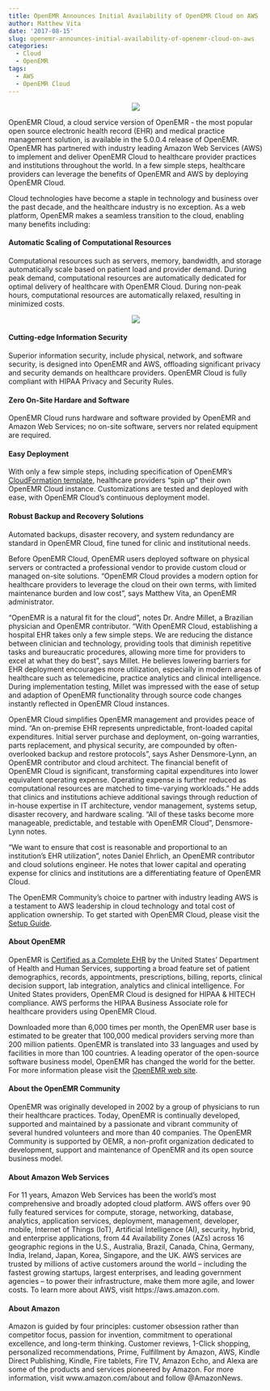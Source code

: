 ```yaml
---
title: OpenEMR Announces Initial Availability of OpenEMR Cloud on AWS
author: Matthew Vita
date: '2017-08-15'
slug: openemr-announces-initial-availability-of-openemr-cloud-on-aws
categories:
  - Cloud
  - OpenEMR
tags:
  - AWS
  - OpenEMR Cloud
---
```


<center>![](/oemr_aws_479x320.PNG)</center>

OpenEMR Cloud, a cloud service version of OpenEMR - the most popular open source electronic health record (EHR) and medical practice management solution, is available in the 5.0.0.4 release of OpenEMR.  OpenEMR has partnered with industry leading Amazon Web Services (AWS) to implement and deliver OpenEMR Cloud to healthcare provider practices and institutions throughout the world. In a few simple steps, healthcare providers can leverage the benefits of OpenEMR and AWS by deploying OpenEMR Cloud.

Cloud technologies have become a staple in technology and business over the past decade, and the healthcare industry is no exception. As a web platform, OpenEMR makes a seamless transition to the cloud, enabling many benefits including:

#### Automatic Scaling of Computational Resources

Computational resources such as servers, memory, bandwidth, and storage automatically scale based on patient load and provider demand. During peak demand, computational resources are automatically dedicated for optimal delivery of healthcare with OpenEMR Cloud. During non-peak hours, computational resources are automatically relaxed, resulting in minimized costs.

<center>![](/openemrCloud.png)</center>

#### Cutting-edge Information Security 

Superior information security, include physical, network, and software security, is designed into OpenEMR and AWS, offloading significant privacy and security demands on healthcare providers. OpenEMR Cloud is fully compliant with HIPAA Privacy and Security Rules.

#### Zero On-Site Hardare and Software

OpenEMR Cloud runs hardware and software provided by OpenEMR and Amazon Web Services; no on-site software, servers nor related equipment are required.  

#### Easy Deployment

With only a few simple steps, including specification of OpenEMR's [CloudFormation template](https://github.com/openemr/openemr-devops/blob/master/fullstack/assets/OpenEMR.json), healthcare providers "spin up" their own OpenEMR Cloud instance. Customizations are tested and deployed with ease, with OpenEMR Cloud's continuous deployment model.

#### Robust Backup and Recovery Solutions

Automated backups, disaster recovery, and system redundancy are standard in OpenEMR Cloud, fine tuned for clinic and institutional needs.

Before OpenEMR Cloud,  OpenEMR users deployed software on physical servers or contracted a professional vendor to provide custom cloud or managed on-site solutions. "OpenEMR Cloud provides a modern option for healthcare providers to leverage the cloud on their own terms, with limited maintenance burden and low cost", says Matthew Vita, an OpenEMR administrator.

"OpenEMR is a natural fit for the cloud", notes Dr. Andre Millet, a Brazilian physician and OpenEMR contributor. "With OpenEMR Cloud, establishing a hospital EHR takes only a few simple steps. We are reducing the distance between clinician and technology, providing tools that diminish repetitive tasks and bureaucratic procedures, allowing more time for providers to excel at what they do best", says Millet. He believes lowering barriers for EHR deployment encourages more utilization, especially in modern areas of healthcare such as telemedicine, practice analytics and clinical intelligence. During implementation testing, Millet was impressed with the ease of setup and adaption of OpenEMR functionality through source code changes instantly reflected in OpenEMR Cloud instances.

OpenEMR Cloud simplifies OpenEMR management and provides peace of mind. "An on-premise EHR represents unpredictable, front-loaded capital expenditures. Initial server purchase and deployment, on-going warranties, parts replacement, and physical security, are compounded by often-overlooked backup and restore protocols", says Asher Densmore-Lynn, an OpenEMR contributor and cloud architect. The financial benefit of OpenEMR Cloud is significant, transforming capital expenditures into lower equivalent operating expense. Operating expense is further reduced as computational resources are matched to time-varying workloads." He adds that clinics and institutions achieve additional savings through reduction of in-house expertise in IT architecture, vendor management, systems setup, disaster recovery, and hardware scaling. "All of these tasks become more manageable, predictable, and testable with OpenEMR Cloud", Densmore-Lynn notes.

"We want to ensure that cost is reasonable and proportional to an institution's EHR utilization", notes Daniel Ehrlich, an OpenEMR contributor and cloud solutions engineer. He notes that lower capital and operating expense for clinics and institutions are a differentiating feature of OpenEMR Cloud.  

The OpenEMR Community's choice to partner with industry leading AWS is a testament to AWS leadership in cloud technology and total cost of application ownership.  To get started with OpenEMR Cloud, please visit the [Setup Guide](https://github.com/openemr/openemr-devops/tree/master/fullstack).

#### About OpenEMR

OpenEMR is [Certified as a Complete EHR](http://www.open-emr.org/wiki/images/0/04/OpenEMR_Complete_EHR_2014_Edition_Cert.pdf) by the United States' Department of Health and Human Services, supporting a broad feature set of patient demographics, records, appointments, prescriptions, billing, reports, clinical decision support, lab integration, analytics and clinical intelligence. For United States providers, OpenEMR Cloud is designed for HIPAA & HITECH compliance. AWS performs the HIPAA Business Associate role for healthcare providers using OpenEMR Cloud.

Downloaded more than 6,000 times per month, the OpenEMR user base is estimated to be greater that 100,000 medical providers serving more than 200 million patients. OpenEMR is translated into 33 languages and used by facilities in more than 100 countries. A leading operator of the open-source software business model, OpenEMR has changed the world for the better. For more information please visit the [OpenEMR web site](http://www.open-emr.org).

#### About the OpenEMR Community

OpenEMR was originally developed in 2002 by a group of physicians to run their healthcare practices. Today, OpenEMR is continually developed, supported and maintained by a passionate and vibrant community of several hundred volunteers and more than 40 companies. The OpenEMR Community is supported by OEMR, a non-profit organization dedicated to development, support and maintenance of OpenEMR and its open source business model.

#### About Amazon Web Services

For 11 years, Amazon Web Services has been the world's most comprehensive and broadly adopted cloud platform. AWS offers over 90 fully featured services for compute, storage, networking, database, analytics, application services, deployment, management, developer, mobile, Internet of Things (IoT), Artificial Intelligence (AI), security, hybrid, and enterprise applications, from 44 Availability Zones (AZs) across 16 geographic regions in the U.S., Australia, Brazil, Canada, China, Germany, India, Ireland, Japan, Korea, Singapore, and the UK. AWS services are trusted by millions of active customers around the world -- including the fastest growing startups, largest enterprises, and leading government agencies -- to power their infrastructure, make them more agile, and lower costs. To learn more about AWS, visit https://aws.amazon.com.

#### About Amazon

Amazon is guided by four principles: customer obsession rather than competitor focus, passion for invention, commitment to operational excellence, and long-term thinking. Customer reviews, 1-Click shopping, personalized recommendations, Prime, Fulfillment by Amazon, AWS, Kindle Direct Publishing, Kindle, Fire tablets, Fire TV, Amazon Echo, and Alexa are some of the products and services pioneered by Amazon. For more information, visit www.amazon.com/about and follow @AmazonNews.

